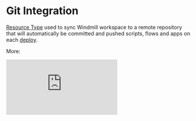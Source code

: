 
# Git Integration

[Resource Type](https://hub.windmill.dev/resource_types/135/git_repository) used to sync Windmill workspace to a remote repository that will automatically be committed and pushed scripts, flows and apps on each [deploy](../core_concepts/0_draft_and_deploy/index.mdx).

More:

<div class="grid grid-cols-2 gap-6 mb-4">
		<DocCard
			title="Git Sync"
			description="Connect the Windmill workspace to a Git repository to automatically commit and push scripts, flows and apps to the repository on each deploy."
			href="/docs/advanced/git_sync"
	/>
</div>

<iframe
	style={{ aspectRatio: '16/9' }}
	src="https://www.youtube.com/embed/JqG0KNYWLx0?vq=hd1080"
	title="Git Sync"
	frameBorder="0"
	allow="accelerometer; autoplay; clipboard-write; encrypted-media; gyroscope; picture-in-picture; web-share"
	allowFullScreen
	className="border-2 rounded-xl object-cover w-full dark:border-gray-800"
></iframe>